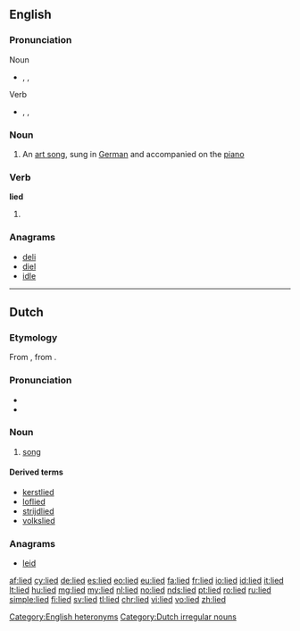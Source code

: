 {{also|Lied}}
==English==

===Pronunciation===
; Noun
* {{enPR|lēd}}, {{IPA|/liːd/}}, {{X-SAMPA|/li:d/}}
; Verb
* {{enPR|līd}}, {{IPA|/laɪd/}}, {{X-SAMPA|/laId/}}
[[Category:English heteronyms]]

===Noun===
{{wikipedia}}
{{en-noun|lieder}}

# {{context|music|lang=en}} An [[art song]], sung in [[German]] and accompanied on the [[piano]]

===Verb===
'''lied'''

# {{en-past of|lie}}

===Anagrams===
* [[deli#English|deli]]
* [[diel#English|diel]]
* [[idle#English|idle]]

----

==Dutch==
{{wikipedia|lang=nl}}
===Etymology===
From {{etyl|odt|nl}} {{term/t|odt|*lioth}}, from {{etyl|gem-pro|nl}} {{term/t|gem-pro|*leuþą}}.

===Pronunciation===
* {{rhymes|it|lang=nl}}
* {{audio-IPA|Nl-lied.ogg|/lit/|lang=nl}}

===Noun===
{{nl-noun|n|liederen|liedje}}

# [[song]]

====Derived terms====
{{top4}}
* [[kerstlied]]
* [[loflied]]
* [[strijdlied]]
* [[volkslied]]
{{bottom}}

===Anagrams===
* [[leid#Dutch|leid]]

[[Category:Dutch irregular nouns]]

[[af:lied]]
[[cy:lied]]
[[de:lied]]
[[es:lied]]
[[eo:lied]]
[[eu:lied]]
[[fa:lied]]
[[fr:lied]]
[[io:lied]]
[[id:lied]]
[[it:lied]]
[[lt:lied]]
[[hu:lied]]
[[mg:lied]]
[[my:lied]]
[[nl:lied]]
[[no:lied]]
[[nds:lied]]
[[pt:lied]]
[[ro:lied]]
[[ru:lied]]
[[simple:lied]]
[[fi:lied]]
[[sv:lied]]
[[tl:lied]]
[[chr:lied]]
[[vi:lied]]
[[vo:lied]]
[[zh:lied]]